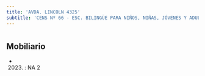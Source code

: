 ```yaml
---
title: 'AVDA. LINCOLN 4325'
subtitle: 'CENS Nº 66 - ESC. BILINGÜE PARA NIÑOS, NIÑAS, JÓVENES Y ADULTOS CON DISCAPACIDAD AUDITIVA Y FORMACIÓN INTEGRAL N° 28  B. AYROLO - ESEA EN DANZA RAMICONE CURSO VOCACIONAL DE FOLKLORE N° 15'
---
```


#


## Mobiliario

*  (2023) : NA 2 



